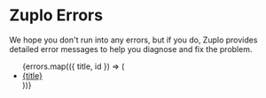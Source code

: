 # Zuplo Errors


We hope you don't run into any errors, but if you do, Zuplo provides detailed error messages to help you diagnose and fix the problem.

<ul>
  {errors.map(({ title, id }) => (
    <li key={id}>
      <a href={id}>{title}</a>
    </li>
  ))}
</ul>
